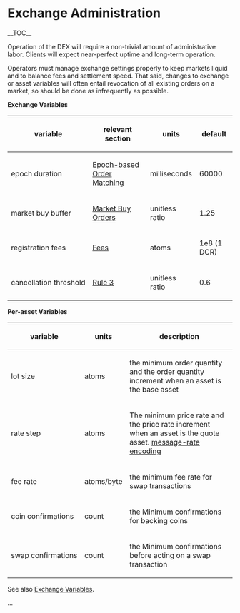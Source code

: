 =Exchange Administration=

__TOC__

Operation of the DEX will require a non-trivial amount of administrative labor.
Clients will expect near-perfect uptime and long-term operation.

Operators must manage exchange settings properly to keep markets liquid and to
balance fees and settlement speed.
That said, changes to exchange or asset variables will often entail revocation
of all existing orders on a market, so should be done as infrequently as
possible.

'''Exchange Variables'''

{|
! variable !! relevant section !! units || default
|-
| epoch&nbsp;duration || [[fundamentals.mediawiki/#Epochbased_Order_Matching|Epoch-based Order Matching]] || milliseconds || 60000
|-
| market&nbsp;buy&nbsp;buffer || [[orders.mediawiki/#Market_Buy_Orders|Market Buy Orders]] || unitless ratio || 1.25
|-
| registration&nbsp;fees || [[fundamentals.mediawiki/#Fees|Fees]] || atoms || 1e8 (1 DCR)
|-
| cancellation&nbsp;threshold || [[community.mediawiki/#Rule_3_An_accounts_cancellation_ratio_must_remain_below_the_threshold|Rule 3]] || unitless ratio || 0.6
|}

'''Per-asset Variables'''

{|
! variable !! units !! description
|-
| lot&nbsp;size  || atoms ||  the minimum order quantity and the order quantity increment when an asset is the base asset
|-
| rate&nbsp;step || atoms || The minimum price rate and the price rate increment when an asset is the quote asset. [[orders.mediawiki/#Rate_Encoding|message-rate encoding]]
|-
| fee&nbsp;rate  || atoms/byte || the minimum fee rate for swap transactions
|-
| coin&nbsp;confirmations|| count || the Minimum confirmations for backing coins
|-
| swap&nbsp;confirmations|| count || the Minimum confirmations before acting on a swap transaction
|}

See also [[fundamentals.mediawiki/#Exchange_Variables|Exchange Variables]].

...
